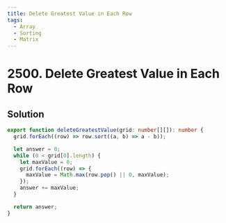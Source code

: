 ```yaml
---
title: Delete Greatest Value in Each Row
tags:
  - Array
  - Sorting
  - Matrix
---
```


# 2500. Delete Greatest Value in Each Row

<Badges>
  <LevelBadge level="easy" />
  <TopicBadge name="Array" slug="array" />
  <TopicBadge name="Sorting" slug="sorting" />
  <TopicBadge name="Matrix" slug="matrix" />
</Badges>

## Solution

```typescript filename="solution.ts" copy
export function deleteGreatestValue(grid: number[][]): number {
  grid.forEach((row) => row.sort((a, b) => a - b));

  let answer = 0;
  while (0 < grid[0].length) {
    let maxValue = 0;
    grid.forEach((row) => {
      maxValue = Math.max(row.pop() || 0, maxValue);
    });
    answer += maxValue;
  }

  return answer;
}
```

<ProblemLink
  codingSite="leetcode"
  href="https://leetcode.com/problems/delete-greatest-value-in-each-row"
  title="Delete Greatest Value in Each Row"
/>
